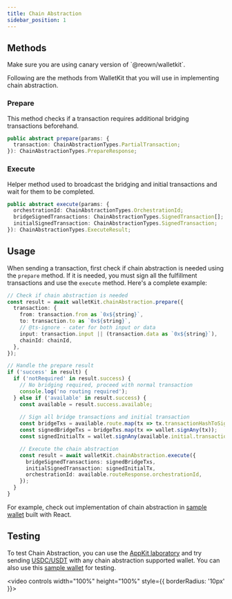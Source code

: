 ```yaml
---
title: Chain Abstraction
sidebar_position: 1
---
```



<HowItWorks />

## Methods

<Info>
Make sure you are using canary version of `@reown/walletkit`.
</Info>

Following are the methods from WalletKit that you will use in implementing chain abstraction.

### Prepare 

This method checks if a transaction requires additional bridging transactions beforehand.

```typescript
public abstract prepare(params: {
  transaction: ChainAbstractionTypes.PartialTransaction;
}): ChainAbstractionTypes.PrepareResponse;
```

### Execute 

Helper method used to broadcast the bridging and initial transactions and wait for them to be completed.

```typescript
public abstract execute(params: {
  orchestrationId: ChainAbstractionTypes.OrchestrationId;
  bridgeSignedTransactions: ChainAbstractionTypes.SignedTransaction[];
  initialSignedTransaction: ChainAbstractionTypes.SignedTransaction;
}): ChainAbstractionTypes.ExecuteResult;
```

## Usage

When sending a transaction, first check if chain abstraction is needed using the `prepare` method. 
If it is needed, you must sign all the fulfillment transactions and use the `execute` method. 
Here's a complete example:

```typescript
// Check if chain abstraction is needed
const result = await walletKit.chainAbstraction.prepare({
  transaction: {
    from: transaction.from as `0x${string}`,
    to: transaction.to as `0x${string}`,
    // @ts-ignore - cater for both input or data
    input: transaction.input || (transaction.data as `0x${string}`),
    chainId: chainId,
  },
});

// Handle the prepare result
if ('success' in result) {
  if ('notRequired' in result.success) {
    // No bridging required, proceed with normal transaction
    console.log('no routing required');
  } else if ('available' in result.success) {
    const available = result.success.available;
    
    // Sign all bridge transactions and initial transaction
    const bridgeTxs = available.route.map(tx => tx.transactionHashToSign);
    const signedBridgeTxs = bridgeTxs.map(tx => wallet.signAny(tx));
    const signedInitialTx = wallet.signAny(available.initial.transactionHashToSign);

    // Execute the chain abstraction
    const result = await walletKit.chainAbstraction.execute({
      bridgeSignedTransactions: signedBridgeTxs,
      initialSignedTransaction: signedInitialTx,
      orchestrationId: available.routeResponse.orchestrationId,
    });
  }
}
```

For example, check out implementation of chain abstraction in [sample wallet](https://github.com/reown-com/web-examples/tree/main/advanced/wallets/react-wallet-v2) built with React. 

<ErrorHandling />

## Testing 

To test Chain Abstraction, you can use the [AppKit laboratory](https://appkit-lab.reown.com/library/wagmi/) and try sending [USDC/USDT](../../../walletkit/features/experimental/chain-abstraction.mdx#what-are-the-supported-tokens-and-networks) with any chain abstraction supported wallet. 
You can also use this [sample wallet](https://react-wallet.walletconnect.com) for testing. 

<video controls width="100%" height="100%" style={{ borderRadius: '10px' }}>
  <source src="/images/assets/chain-abstraction-demo.mp4" type="video/mp4" />
</video>